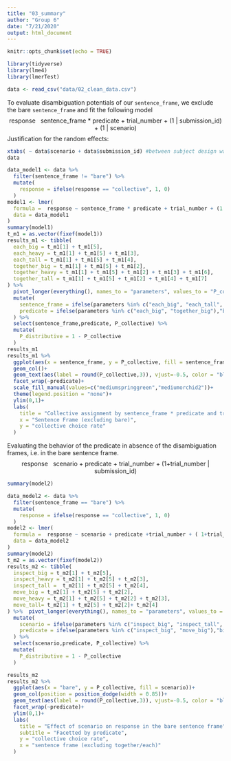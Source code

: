 ```yaml
---
title: "03_summary"
author: "Group 6"
date: "7/21/2020"
output: html_document
---
```


```r
knitr::opts_chunk$set(echo = TRUE)
```


```r
library(tidyverse)
library(lme4)
library(lmerTest)
```

```r
data <- read_csv("data/02_clean_data.csv")
```

To evaluate disambiguation potentials of our `sentence_frame`, we exclude the bare `sentence_frame` and fit the following model
$$\text{response ~ sentence_frame * predicate + trial_number + (1 | submission_id) + (1 | scenario)}$$
Justification for the random effects: 
```r
xtabs( ~ data$scenario + data$submission_id) #between subject design warrants random intercepts for subject_id and scenario
data
```



```r
data_model1 <- data %>% 
  filter(sentence_frame != "bare") %>% 
  mutate(
    response = ifelse(response == "collective", 1, 0)
  )
model1 <- lmer(
  formula =  response ~ sentence_frame * predicate + trial_number + (1| submission_id) + (1|scenario),
  data = data_model1
)
summary(model1)
t_m1 = as.vector(fixef(model1))
results_m1 <- tibble(
  each_big = t_m1[1] + t_m1[5],
  each_heavy = t_m1[1] + t_m1[5] + t_m1[3],
  each_tall = t_m1[1] + t_m1[5] + t_m1[4],
  together_big = t_m1[1] + t_m1[5] + t_m1[2],
  together_heavy = t_m1[1] + t_m1[5] + t_m1[2] + t_m1[3] + t_m1[6],
  together_tall = t_m1[1] + t_m1[5] + t_m1[2] + t_m1[4] + t_m1[7]
) %>% 
  pivot_longer(everything(), names_to = "parameters", values_to = "P_collective") %>% 
  mutate(
    sentence_frame = ifelse(parameters %in% c("each_big", "each_tall", "each_heavy"),"each","together"),
    predicate = ifelse(parameters %in% c("each_big", "together_big"),"big", ifelse(parameters %in% c("each_tall", "together_tall"),"tall","heavy"))
  ) %>% 
  select(sentence_frame,predicate, P_collective) %>% 
  mutate(
    P_distributive = 1 - P_collective
  )
results_m1
results_m1 %>% 
  ggplot(aes(x = sentence_frame, y = P_collective, fill = sentence_frame))+
  geom_col()+
  geom_text(aes(label = round(P_collective,3)), vjust=-0.5, color = "black", position = position_dodge(0.85), size = 4)+
  facet_wrap(~predicate)+
  scale_fill_manual(values=c("mediumspringgreen","mediumorchid2"))+
  theme(legend.position = "none")+
  ylim(0,1)+
  labs(
    title = "Collective assignment by sentence_frame * predicate and trial number",
    x = "Sentence Frame (excluding bare)",
    y = "collective choice rate"
  )
```

Evaluating the behavior of the predicate in absence of the disambiguation frames, i.e. in the bare sentence frame.
$$\text{response ~ scenario + predicate + trial_number + (1+trial_number | submission_id)}$$
```r
summary(model2)
```

```r
data_model2 <- data %>% 
  filter(sentence_frame == "bare") %>% 
  mutate(
    response = ifelse(response == "collective", 1, 0)
  )
model2 <- lmer(
  formula =  response ~ scenario + predicate +trial_number + ( 1+trial_number | submission_id),
  data = data_model2
)
summary(model2)
t_m2 = as.vector(fixef(model2))
results_m2 <- tibble(
  inspect_big = t_m2[1] + t_m2[5],
  inspect_heavy = t_m2[1] + t_m2[5] + t_m2[3],
  inspect_tall =  t_m2[1] + t_m2[5] + t_m2[4],
  move_big = t_m2[1] + t_m2[5] + t_m2[2],
  move_heavy = t_m2[1] + t_m2[5] + t_m2[2] + t_m2[3],
  move_tall= t_m2[1] + t_m2[5] + t_m2[2]+ t_m2[4]
) %>%  pivot_longer(everything(), names_to = "parameters", values_to = "P_collective") %>% 
  mutate(
    scenario = ifelse(parameters %in% c("inspect_big", "inspect_tall", "inspect_heavy"),"inspect","move"),
    predicate = ifelse(parameters %in% c("inspect_big", "move_big"),"big", ifelse(parameters %in% c("inspect_tall", "move_tall"),"tall","heavy"))
  ) %>% 
  select(scenario,predicate, P_collective) %>% 
  mutate(
    P_distributive = 1 - P_collective
  )

results_m2 
results_m2 %>% 
  ggplot(aes(x = "bare", y = P_collective, fill = scenario))+
  geom_col(position = position_dodge(width = 0.85))+
  geom_text(aes(label = round(P_collective,3)), vjust=-0.5, color = "black", position = position_dodge(0.85), size = 4)+
  facet_wrap(~predicate)+
  ylim(0,1)+
  labs(
    title = "Effect of scenario on response in the bare sentence frame",
    subtitle = "Facetted by predicate",
    y = "collective choice rate",
    x = "sentence frame (excluding together/each)"
  )

```



